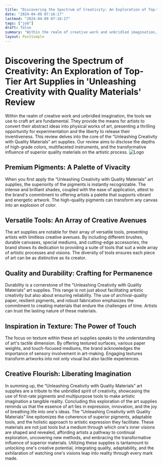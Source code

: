 ```yaml
---
title: "Discovering the Spectrum of Creativity: An Exploration of Top-Tier Art Supplies in 'Unleashing Creativity with Quality Materials' Review"
date: "2024-04-09 07:16:17"
lastmod: "2024-04-09 07:16:17"
tags: ["job"]
draft: false
summary: "Within the realm of creative work and unbridled imagination, the tools we use to craft art are fundamental. They provide the means for artists to convert their abstract ideas into physical works of art, presenting a thrilling opportunity for experimentation and the liberty to release their inventiveness. This review delves into the core of the “Unleashing Creativity with Quality Materials” art supplies. Our review aims to disclose the depths of high-grade colors, multifaceted instruments, and the transformative influence of superior quality materials on the artistic process."
layout: PostSimple
---
```

# Discovering the Spectrum of Creativity: An Exploration of Top-Tier Art Supplies in 'Unleashing Creativity with Quality Materials' Review
Within the realm of creative work and unbridled imagination, the tools we use to craft art are fundamental. They provide the means for artists to convert their abstract ideas into physical works of art, presenting a thrilling opportunity for experimentation and the liberty to release their inventiveness. This review delves into the core of the “Unleashing Creativity with Quality Materials” art supplies. Our review aims to disclose the depths of high-grade colors, multifaceted instruments, and the transformative influence of superior quality materials on the artistic process.
<img alt="Logo" src="https://cdn.seniorsselection.com/src_image/247d3ef678527b2f6dbbe001d63428ac.webp"/>
## Premium Pigments: A Palette of Vivacity
When you first apply the “Unleashing Creativity with Quality Materials” art supplies, the superiority of the pigments is instantly recognizable. The intense and brilliant shades, coupled with the ease of application, attest to the brand's commitment to offering artists a palette that supports vibrant and energetic artwork. The high-quality pigments can transform any canvas into an explosion of color.
## Versatile Tools: An Array of Creative Avenues
The art supplies are notable for their array of versatile tools, presenting artists with limitless creative avenues. By including different brushes, durable canvases, special mediums, and cutting-edge accessories, the brand shows its dedication to providing a suite of tools that suit a wide array of artistic processes and visions. The diversity of tools ensures each piece of art can be as distinctive as its creator.
## Quality and Durability: Crafting for Permanence
Durability is a cornerstone of the “Unleashing Creativity with Quality Materials” art supplies. This range is not just about facilitating artistic creativity but also about ensuring reliability. The use of archival-quality paper, resilient pigments, and robust fabrication emphasizes the commitment to creating materials that endure the challenges of time. Artists can trust the lasting nature of these materials.
## Inspiration in Texture: The Power of Touch
The focus on texture within these art supplies speaks to the understanding of art's tactile dimension. By offering textured surfaces, various paper weights, and touch-focused mediums, the brand acknowledges the importance of sensory involvement in art-making. Engaging textures transform artworks into not only visual but also tactile experiences.
## Creative Flourish: Liberating Imagination
In summing up, the “Unleashing Creativity with Quality Materials” art supplies are a tribute to the unbridled spirit of creativity, showcasing the use of first-rate pigments and multipurpose tools to make artistic imagination a tangible reality.
Concluding this exploration of the art supplies reminds us that the essence of art lies in expression, innovation, and the joy of breathing life into one's ideas. The “Unleashing Creativity with Quality Materials” line epitomizes the coherence of superior pigments, adaptable tools, and the holistic approach to artistic expression they facilitate. These materials are not just tools but a medium through which one's inner visions are shaped and revealed, affording artists a pathway to continual exploration, uncovering new methods, and embracing the transformative influence of superior materials. Utilizing these supplies is tantamount to unlocking one's creative potential, integrating quality, adaptability, and the exhilaration of watching one's visions leap into reality through every mark made.
        